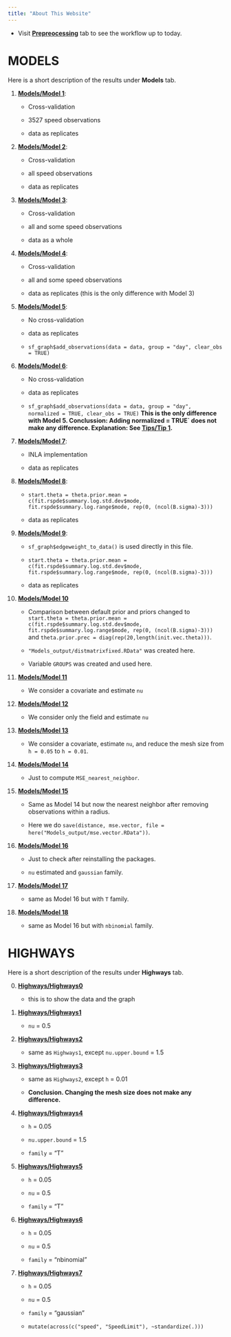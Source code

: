 ```yaml
---
title: "About This Website"
---
```


- Visit [**Prepreocessing**](Vignettes/dp.html) tab to see the workflow up to today.

# MODELS

Here is a short description of the results under **Models** tab.

1. [**Models/Model 1**](Vignettes/PT_1.html): 

    - Cross-validation

    - 3527 speed observations
    
    - data as replicates

2. [**Models/Model 2**](Vignettes/PT_2.html): 

    - Cross-validation

    - all speed observations
    
    - data as replicates

3. [**Models/Model 3**](Vignettes/PT_3.html): 

    - Cross-validation

    - all and some speed observations
    
    - data as a whole

4. [**Models/Model 4**](Vignettes/PT_4.html): 

    - Cross-validation

    - all and some speed observations
    
    - data as replicates (this is the only difference with Model 3)
    
5. [**Models/Model 5**](Vignettes/PT_5.html): 

    - No cross-validation
    
    - data as replicates
    
    - `sf_graph$add_observations(data = data, group = "day", clear_obs = TRUE)`
    
6. [**Models/Model 6**](Vignettes/PT_6.html): 

    - No cross-validation
    
    - data as replicates
    
    - `sf_graph$add_observations(data = data, group = "day", normalized = TRUE, clear_obs = TRUE)` **This is the only difference with Model 5. Conclussion: Adding normalized = TRUE` does not make any difference. Explanation: See [**Tips/Tip 1**](Vignettes/Nuances/N1.html).**
    
    
7. [**Models/Model 7**](Vignettes/PT_7.html): 

    - INLA implementation
    
    - data as replicates
    
8. [**Models/Model 8**](Vignettes/PT_8.html): 

    - `start.theta = theta.prior.mean = c(fit.rspde$summary.log.std.dev$mode, fit.rspde$summary.log.range$mode, rep(0, (ncol(B.sigma)-3)))`
    
    - data as replicates
    
9. [**Models/Model 9**](Vignettes/PT_9.html): 

    - `sf_graph$edgeweight_to_data()` is used directly in this file.

    - `start.theta = theta.prior.mean = c(fit.rspde$summary.log.std.dev$mode, fit.rspde$summary.log.range$mode, rep(0, (ncol(B.sigma)-3)))`
    
    - data as replicates
    
10. [**Models/Model 10**](Vignettes/PT_10.html)

    - Comparison between default prior and priors changed to `start.theta = theta.prior.mean = c(fit.rspde$summary.log.std.dev$mode, fit.rspde$summary.log.range$mode, rep(0, (ncol(B.sigma)-3)))` and `theta.prior.prec = diag(rep(20,length(init.vec.theta)))`.
    
    - `"Models_output/distmatrixfixed.RData"` was created here.
    
    - Variable `GROUPS` was created and used here.

11. [**Models/Model 11**](Vignettes/PT_11.html)

    - We consider a covariate and estimate `nu`
    
    
12. [**Models/Model 12**](Vignettes/PT_12.html)

    - We consider only the field and estimate `nu`
    
    
13. [**Models/Model 13**](Vignettes/PT_13.html)

    - We consider a covariate, estimate `nu`, and reduce the mesh size from `h = 0.05` to `h = 0.01`.
    
    
14. [**Models/Model 14**](Vignettes/PT_14.html)

    - Just to compute `MSE_nearest_neighbor`.
  
15. [**Models/Model 15**](Vignettes/PT_15.html)

    - Same as Model 14 but now the nearest neighbor after removing observations within a radius.

    - Here we do `save(distance, mse.vector, file = here("Models_output/mse.vector.RData"))`.
    

16. [**Models/Model 16**](Vignettes/PT_16.html)

    - Just to check after reinstalling the packages.
    
    - `nu` estimated and `gaussian` family.
    
17. [**Models/Model 17**](Vignettes/PT_17.html)

    - same as Model 16 but with `T` family.
     
18. [**Models/Model 18**](Vignettes/PT_18.html)

    - same as Model 16 but with `nbinomial` family.
     
# HIGHWAYS
    
Here is a short description of the results under **Highways** tab.
    
0. [**Highways/Highways0**](Vignettes/Highways/Highways0.html)

    - this is to show the data and the graph
    
1. [**Highways/Highways1**](Vignettes/Highways/Highways1.html)

    - `nu` = 0.5
    

2. [**Highways/Highways2**](Vignettes/Highways/Highways2.html)

    - same as `Highways1`, except `nu.upper.bound` = 1.5
    

3. [**Highways/Highways3**](Vignettes/Highways/Highways3.html)

    - same as `Highways2`, except `h` = 0.01
    
    - **Conclusion. Changing the mesh size does not make any difference.**
    
4. [**Highways/Highways4**](Vignettes/Highways/Highways4.html)

    - `h` = 0.05
    
    - `nu.upper.bound` = 1.5
    
    - `family` = "T"
    
5. [**Highways/Highways5**](Vignettes/Highways/Highways5.html)

    - `h` = 0.05
    
    - `nu` = 0.5
    
    - `family` = "T"
    
6. [**Highways/Highways6**](Vignettes/Highways/Highways6.html)

    - `h` = 0.05
    
    - `nu` = 0.5
    
    - `family` = "nbinomial"
    
7. [**Highways/Highways7**](Vignettes/Highways/Highways7.html)

    - `h` = 0.05
    
    - `nu` = 0.5
    
    - `family` = "gaussian"
    
    - `mutate(across(c("speed", "SpeedLimit"), ~standardize(.)))`